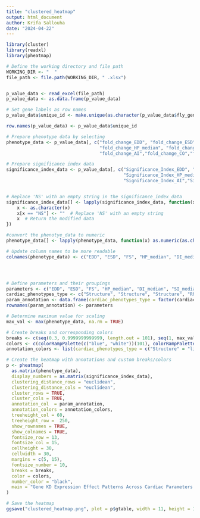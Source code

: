 ```yaml
---
title: "clustered_heatmap"
output: html_document
author: Krifa Sallouha
date: "2024-04-22"
---
```



```r
library(cluster)
library(readxl)
library(pheatmap)
```

```r
# Define the working directory and file path
WORKING_DIR <- "  "
file_path <- file.path(WORKING_DIR, " .xlsx")


p_value_data <- read_excel(file_path)
p_value_data <- as.data.frame(p_value_data)

# Set gene labels as row names
p_value_data$unique_id <- make.unique(as.character(p_value_data$fly_gene))

row.names(p_value_data) <- p_value_data$unique_id

# Prepare phenotype data by selecting 
phenotype_data <- p_value_data[, c("fold_change_EDD", "fold_change_ESD", "fold_change_FS", 
                                   "fold_change_HP_median", "fold_change_DI_median", "fold_change_SI_median",   
                                   "fold_change_AI","fold_change_CO","fold_change_MAD_SI","fold_change_MAD_DI","fold_change_MAD_HP")]

# Prepare significance index data 
significance_index_data <- p_value_data[, c("Significance_Index_EDD", "Significance_Index_ESD", "Significance_Index_FS", 
                                            "Significance_Index_HP_median", "Significance_Index_DI_median", "Significance_Index_SI_median",                        
                                            "Significance_Index_AI","Significance_Index_CO","Significance_Index_MAD_SI","Significance_Index_MAD_DI","Significance_Index_MAD_HP")]


# Replace 'NS' with an empty string in the significance_index_data
significance_index_data[] <- lapply(significance_index_data, function(x) {
    x <- as.character(x)
    x[x == "NS"] <- ""  # Replace 'NS' with an empty string
    x  # Return the modified data
})

#convert the phenotye_data to numeric
phenotype_data[] <- lapply(phenotype_data, function(x) as.numeric(as.character(x)))

# Update column names to be more readable
colnames(phenotype_data) <- c("EDD", "ESD", "FS", "HP_median", "DI_median", "SI_median", "AI", "CO","MAD_SI", "MAD_DI", "MAD_HP")




# Define parameters and their groupings
parameters <- c("EDD", "ESD", "FS", "HP_median", "DI_median", "SI_median", "AI", "CO","MAD_SI", "MAD_DI", "MAD_HP")
cardiac_phenotypes_type <- c("Structure", "Structure", "Structure", "Rhythm", "Rhythm", "Rhythm", "Rhythm", "Rhythm/Structure","Rhythm","Rhythm","Rhythm")
param_annotation <- data.frame(cardiac_phenotypes_type = factor(cardiac_phenotypes_type, levels = c("Structure", "Rhythm","Rhythm/Structure" )))
rownames(param_annotation) <- parameters

# Determine maximum value for scaling
max_val <- max(phenotype_data, na.rm = TRUE)

# Create breaks and corresponding colors
breaks <- c(seq(0.3, 0.9999999999999, length.out = 101), seq(1, max_val, length.out = 100))
colors <- c(colorRampPalette(c("blue", "white"))(101), colorRampPalette(c("white", "red"))(100))
annotation_colors <- list(cardiac_phenotypes_type = c("Structure" = "lightgreen", "Rhythm" = "plum1", "Rhythm/Structure" = "yellow2"))

# Create the heatmap with annotations and custom breaks/colors
p <- pheatmap(
  as.matrix(phenotype_data),
  display_numbers = as.matrix(significance_index_data), 
  clustering_distance_rows = "euclidean",
  clustering_distance_cols = "euclidean",
  cluster_rows = TRUE,
  cluster_cols = TRUE,
  annotation_col  = param_annotation,
  annotation_colors = annotation_colors,
  treeheight_col = 60,
  treeheight_row =  250,
  show_rownames = TRUE,
  show_colnames = TRUE,
  fontsize_row = 13,
  fontsize_col = 15,
  cellheight = 30,
  cellwidth = 30,
  margins = c(5, 15),
  fontsize_number = 10,
  breaks = breaks,
  color = colors,
  number_color = "black",
  main = "Gene KD Expression Effect Patterns Across Cardiac Parameters - 1wf"
)

# Save the heatmap
ggsave("clustered_heatmap.png", plot = p$gtable, width = 11, height = 10, dpi = 300)



```
